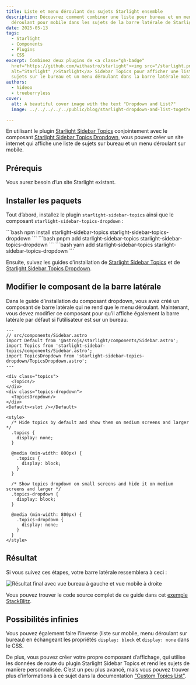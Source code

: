 ```yaml
---
title: Liste et menu déroulant des sujets Starlight ensemble
description: Découvrez comment combiner une liste pour bureau et un menu
  déroulant pour mobile dans les sujets de la barre latérale de Starlight.
date: 2025-05-13
tags:
  - Starlight
  - Components
  - Plugins
  - CSS
excerpt: Combinez deux plugins de <a class="gh-badge"
  href="https://github.com/withastro/starlight"><img src="/starlight.png"
  alt="Starlight" />Starlight</a> Sidebar Topics pour afficher une liste de
  sujets sur le bureau et un menu déroulant dans la barre latérale mobile.
authors:
  - hideoo
  - trueberryless
cover:
  alt: A beautiful cover image with the text "Dropdown and List?"
  image: ../../../../../public/blog/starlight-dropdown-and-list-together.png

---
```



En utilisant le plugin [Starlight Sidebar Topics](https://github.com/hideoo/starlight-sidebar-topics) conjointement avec le composant [Starlight Sidebar Topics Dropdown](https://github.com/trueberryless-org/starlight-sidebar-topics-dropdown), vous pouvez créer un site internet qui affiche une liste de sujets sur bureau et un menu déroulant sur mobile.

## Prérequis

Vous aurez besoin d’un site Starlight existant.

## Installer les paquets

Tout d’abord, installez le plugin `starlight-sidebar-topics` ainsi que le composant `starlight-sidebar-topics-dropdown` :

<Tabs syncKey="pkg">
  <TabItem label="npm">
    ```bash
    npm install starlight-sidebar-topics starlight-sidebar-topics-dropdown
    ```
  </TabItem>

  <TabItem label="pnpm">
    ```bash
    pnpm add starlight-sidebar-topics starlight-sidebar-topics-dropdown
    ```
  </TabItem>

  <TabItem label="Yarn">
    ```bash
    yarn add starlight-sidebar-topics starlight-sidebar-topics-dropdown
    ```
  </TabItem>
</Tabs>

Ensuite, suivez les guides d’installation de [Starlight Sidebar Topics](https://starlight-sidebar-topics.netlify.app/docs/getting-started/#installation) et de [Starlight Sidebar Topics Dropdown](https://starlight-sidebar-topics-dropdown.trueberryless.org/docs/getting-started/#installation).

## Modifier le composant de la barre latérale

Dans le guide d’installation du composant dropdown, vous avez créé un composant de barre latérale qui ne rend que le menu déroulant. Maintenant, vous devez modifier ce composant pour qu’il affiche également la barre latérale par défaut si l’utilisateur est sur un bureau.

```astro
---
// src/components/Sidebar.astro
import Default from '@astrojs/starlight/components/Sidebar.astro';
import Topics from 'starlight-sidebar-topics/components/Sidebar.astro';
import TopicsDropdown from 'starlight-sidebar-topics-dropdown/TopicsDropdown.astro';
---

<div class="topics">
  <Topics/>
</div>
<div class="topics-dropdown">
  <TopicsDropdown/>
</div>
<Default><slot /></Default>

<style>
  /* Hide topics by default and show them on medium screens and larger */
  .topics {
    display: none;
  }

  @media (min-width: 800px) {
    .topics {
      display: block;
    }
  }

  /* Show topics dropdown on small screens and hide it on medium screens and larger */
  .topics-dropdown {
    display: block;
  }

  @media (min-width: 800px) {
    .topics-dropdown {
      display: none;
    }
  }
</style>
```

## Résultat

Si vous suivez ces étapes, votre barre latérale ressemblera à ceci :

![Résultat final avec vue bureau à gauche et vue mobile à droite](../../../../assets/dropdown-or-list.png)

Vous pouvez trouver le code source complet de ce guide dans cet [exemple StackBlitz](https://stackblitz.com/edit/withastro-starlight-qgraahmp?file=astro.config.mjs).

## Possibilités infinies

Vous pouvez également faire l’inverse (liste sur mobile, menu déroulant sur bureau) en échangeant les propriétés `display: block` et `display: none` dans le CSS.

De plus, vous pouvez créer votre propre composant d’affichage, qui utilise les données de route du plugin Starlight Sidebar Topics et rend les sujets de manière personnalisée. C’est un peu plus avancé, mais vous pouvez trouver plus d’informations à ce sujet dans la documentation ["Custom Topics List"](https://starlight-sidebar-topics.netlify.app/docs/guides/custom-topic-list/).
